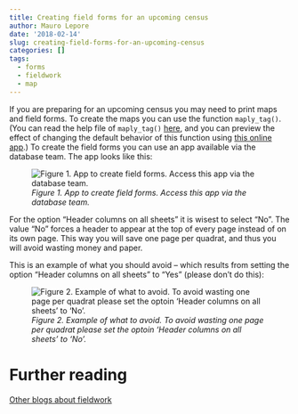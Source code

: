 ```yaml
---
title: Creating field forms for an upcoming census
author: Mauro Lepore
date: '2018-02-14'
slug: creating-field-forms-for-an-upcoming-census
categories: []
tags:
  - forms
  - fieldwork
  - map
---
```


If you are preparing for an upcoming census you may need to print maps and field forms. To create the maps you can use the function `maply_tag()`. (You can read the help file of `maply_tag()` [here](https://forestgeo.github.io/fgeo.map/reference/maply_tag.html), and you can preview the effect of changing the default behavior of this function using [this online app](https://bookdown.org/fgeocomm/maply_tag_app/).) To create the field forms you can use an app available via the database team. The app looks like this:

![_Figure 1. App to create field forms. Access this app via the database team._](https://i.imgur.com/3FKzP4N.png)

For the option "Header columns on all sheets" it is wisest to select "No". The value "No" forces a header to appear at the top of every page instead of on its own page. This way you will save one page per quadrat, and thus you will avoid wasting money and paper. 

This is an example of what you should avoid -- which results from setting the option "Header columns on all sheets" to "Yes" (please don't do this):

![_Figure 2. Example of what to avoid. To avoid wasting one page per quadrat please set the optoin 'Header columns on all sheets' to 'No'._](https://i.imgur.com/4BIbUIK.png)

# Further reading

[Other blogs about fieldwork](https://fgeo.netlify.com/tags/fieldwork/)

